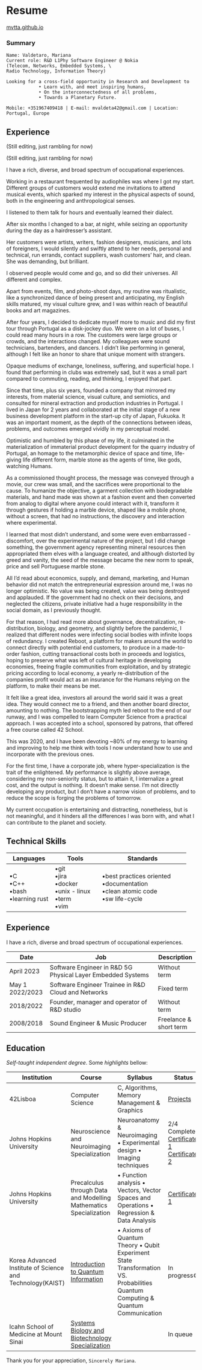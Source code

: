 # Resume

[mvtta.github.io](https://www.mvtta.github.io)

### Summary

```         
Name: Valdetaro, Mariana
Current role: R&D L1Phy Software Engineer @ Nokia 
(Telecom, Networks, Embedded Systems, \
Radio Technology, Information Theory)

Looking for a cross-field opportunity in Research and Development to
            • Learn with, and meet inspiring humans,
            • On the interconnectedness of all problems,
            • Towards a Planetary Future.

Mobile: +351967409418 | E-mail: mvaldeta42@gmail.com | Location: Portugal, Europe
```

## Experience <br>

(Still editing, just rambling for now)

(Still editing, just rambling for now)

I have a rich, diverse, and broad spectrum of occupational experiences.

Working in a restaurant frequented by audiophiles was where I got my start. Different groups of customers would extend me invitations to attend musical events, which sparked my interest in the physical aspects of sound, both in the engineering and anthropological senses.

I listened to them talk for hours and eventually learned their dialect.

After six months I changed to a bar, at night, while seizing an opportunity during the day as a hairdresser's assistant.

Her customers were artists, writers, fashion designers, musicians, and lots of foreigners, I would silently and swiftly attend to her needs, personal and technical, run errands, contact suppliers, wash customers' hair, and clean. She was demanding, but brilliant.

I observed people would come and go, and so did their universes. All different and complex.

Apart from events, film, and photo-shoot days, my routine was ritualistic, like a synchronized dance of being present and anticipating, my English skills matured, my visual culture grew, and I was within reach of beautiful books and art magazines.

After four years, I decided to dedicate myself more to music and did my first tour through Portugal as a disk-jockey duo. We were on a lot of buses, I could read many hours in a row. The customers were large groups or crowds, and the interactions changed. My colleagues were sound technicians, bartenders, and dancers. I didn't like performing in general, although I felt like an honor to share that unique moment with strangers.

Opaque mediums of exchange, loneliness, suffering, and superficial hope. I found that performing in clubs was extremely sad, but it was a small part compared to commuting, reading, and thinking, I enjoyed that part.

Since that time, plus six years, founded a company that mirrored my interests, from material science, visual culture, and semiotics, and consulted for mineral extraction and production industries in Portugal. I lived in Japan for 2 years and collaborated at the initial stage of a new business development platform in the start-up city of Japan, Fukuoka. It was an important moment, as the depth of the connections between ideas, problems, and outcomes emerged vividly in my perceptual model.

Optimistic and humbled by this phase of my life, it culminated in the materialization of immaterial product development for the quarry industry of Portugal, an homage to the metamorphic device of space and time, life-giving life different form, marble stone as the agents of time, like gods, watching Humans.

As a commissioned thought process, the message was conveyed through a movie, our crew was small, and the sacrifices were proportional to the cause. To humanize the objective, a garment collection with biodegradable materials, and hand made was shown at a fashion event and then converted from analog to digital where anyone could interact with it, transform it through gestures if holding a marble device, shaped like a mobile phone, without a screen, that had no instructions, the discovery and interaction where experimental.

I learned that most didn't understand, and some were even embarrassed - discomfort, over the experimental nature of the project, but I did change something, the government agency representing mineral resources then appropriated them elves with a language created, and although distorted by greed and vanity, the seed of the message became the new norm to speak, price and sell Portuguese marble stone.

All I'd read about economics, supply, and demand, marketing, and Human behavior did not match the entrepreneurial expression around me, I was no longer optimistic. No value was being created, value was being destroyed and applauded. If the government had no check on their decisions, and neglected the citizens, private initiative had a huge responsibility in the social domain, as I previously thought.

For that reason, I had read more about governance, decentralization, re-distribution, biology, and geometry, and slightly before the pandemic, I realized that different nodes were infecting social bodies with infinite loops of redundancy. I created Reboot, a platform for makers around the world to connect directly with potential end customers, to produce in a made-to-order fashion, cutting transactional costs both in proceeds and logistics, hoping to preserve what was left of cultural heritage in developing economies, freeing fragile communities from exploitation, and by strategic pricing according to local economy, a yearly re-distribution of the companies profit would act as an insurance for the Humans relying on the platform, to make their means be met.

It felt like a great idea, investors all around the world said it was a great idea. They would connect me to a friend, and then another board director, amounting to nothing. The bootstrapping myth led reboot to the end of our runway, and I was compelled to learn Computer Science from a practical approach. I was accepted into a school, sponsored by patrons, that offered a free course called 42 School.

This was 2020, and I have been devoting ~80% of my energy to learning and improving to help me think with tools I now understand how to use and incorporate with the previous ones.

For the first time, I have a corporate job, where hyper-specialization is the trait of the enlightened. My performance is slightly above average, considering my non-seniority status, but to attain it, I internalize a great cost, and the output is nothing. It doesn't make sense. I'm not directly developing any product, but I don't have a narrow vision of problems, and to reduce the scope is forging the problems of tomorrow.

My current occupation is entertaining and distracting, nonetheless, but is not meaningful, and it hinders all the differences I was born with, and what I can contribute to the planet and society.

## Technical Skills

| Languages                                   | Tools                                                                | Standards                                                                                |
|------------------|-------------------|-----------------------------------|
| •C <br> •C++ <br> •bash <br> •learning rust | •git <br> •jira <br> •docker <br> •unix - linux <br> •term <br> •vim | •best practices oriented <br> •documentation <br> •clean atomic code <br> •sw life-cycle |

## Experience <br>

I have a rich, diverse and broad spectrum of occupational experiences.

| Date            | Job                                                         | Description            |
|----------------|-----------------------------------------|----------------|
| April 2023      | Software Engineer in R&D 5G Physical Layer Embedded Systems | Without term           |
| May 1 2022/2023 | Software Engineer Trainee in R&D Cloud and Networks         | Fixed term             |
| 2018/2022       | Founder, manager and operator of R&D studio                 | Without term           |
| 2008/2018       | Sound Engineer & Music Producer                             | Freelance & short term |

## Education

*Self-taught independent degree*.
Some *highlights* bellow:

| Institution                                               | Course                                                                                                       | Syllabus                                                                                                                       | Status                                                                                                                                                                  |
|----------------|----------------|-------------------|----------------------|
| 42Lisboa                                                  | Computer Science                                                                                             | C, Algorithms, Memory Management & Graphics                                                                                    | [Projects](https://github.com/mvtta/42Cursus/tree/main)                                                                                                                 |
| Johns Hopkins University                                  | Neuroscience and Neuroimaging Specialization                                                                 | Neuroanatomy & Neuroimaging • Experimental design • Imaging techniques                                                         | 2/4 Completed [Certificate 1](https://coursera.org/share/6bd2b93e78b77ce07101d9de16de85fe) [Certificate 2](https://coursera.org/share/70e18a2cafdca8b3a381d59d346ea25c) |
| Johns Hopkins University                                  | Precalculus through Data and Modelling Mathematics Specialization                                            | • Function analysis • Vectors, Vector Spaces and Operations • Regression & Data Analysis                                       | [Certificate 1](https://coursera.org/share/d0971110f05e87781130c6342fd62b75)                                                                                            |
| Korea Advanced Institute of Science and Technology(KAIST) | [Introduction to Quantum Information](https://www.coursera.org/learn/introduction-to-quantum-information)    | • Axioms of Quantum Theory • Qubit Experiment State Transformation VS. Probabilities Quantum Computing & Quantum Communication | In progress⚙️                                                                                                                                                           |
| Icahn School of Medicine at Mount Sinai                   | [Systems Biology and Biotechnology Specialization](https://www.coursera.org/specializations/systems-biology) |                                                                                                                                | In queue                                                                                                                                                                |

Thank you for your appreciation, `Sincerely Mariana`.